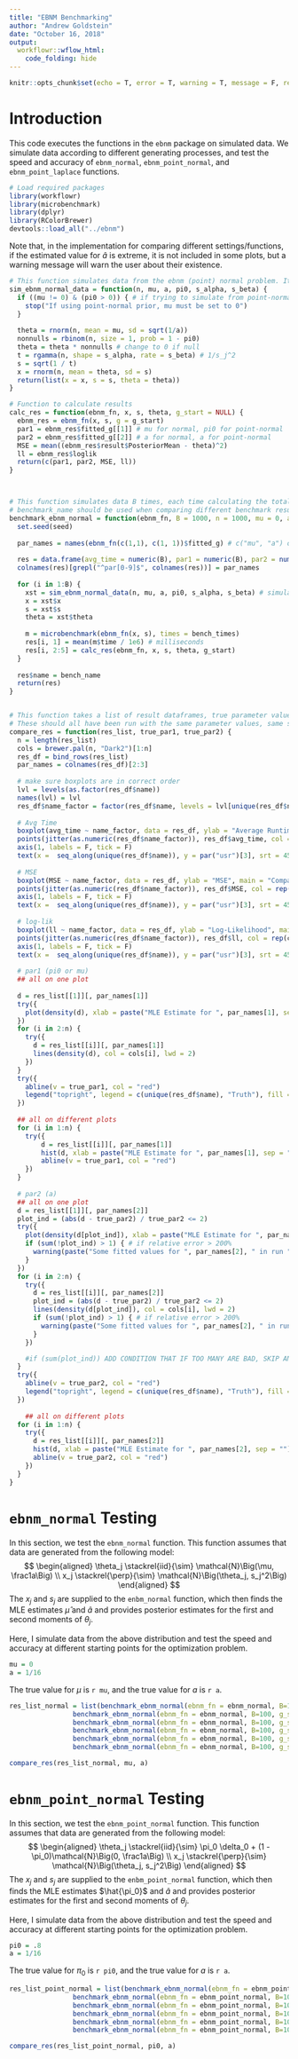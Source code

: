 ```yaml
---
title: "EBNM Benchmarking"
author: "Andrew Goldstein"
date: "October 16, 2018"
output:
  workflowr::wflow_html:
    code_folding: hide
---
```


```r
knitr::opts_chunk$set(echo = T, error = T, warning = T, message = F, results = 'asis', fig.align = 'center')
```

# Introduction
This code executes the functions in the `ebnm` package on simulated data. We simulate data according to different generating processes, and test the speed and accuracy of `ebnm_normal`, `ebnm_point_normal`, and `ebnm_point_laplace` functions.

```r
# Load required packages
library(workflowr)
library(microbenchmark)
library(dplyr)
library(RColorBrewer)
devtools::load_all("../ebnm")
```

Note that, in the implementation for comparing different settings/functions, if the estimated value for $\hat{a}$ is extreme, it is not included in some plots, but a warning message will warn the user about their existence.
```r
# This function simulates data from the ebnm (point) normal problem. It generates 1/s_j^2 randomly from a Gamma(s_alpha, s_beta) distribution
sim_ebnm_normal_data = function(n, mu, a, pi0, s_alpha, s_beta) {
  if ((mu != 0) & (pi0 > 0)) { # if trying to simulate from point-normal w/ mu != 0
    stop("If using point-normal prior, mu must be set to 0")
  }
  
  theta = rnorm(n, mean = mu, sd = sqrt(1/a))
  nonnulls = rbinom(n, size = 1, prob = 1 - pi0)
  theta = theta * nonnulls # change to 0 if null
  t = rgamma(n, shape = s_alpha, rate = s_beta) # 1/s_j^2
  s = sqrt(1 / t)
  x = rnorm(n, mean = theta, sd = s)
  return(list(x = x, s = s, theta = theta))
}

# Function to calculate results
calc_res = function(ebnm_fn, x, s, theta, g_start = NULL) {
  ebnm_res = ebnm_fn(x, s, g = g_start)
  par1 = ebnm_res$fitted_g[[1]] # mu for normal, pi0 for point-normal
  par2 = ebnm_res$fitted_g[[2]] # a for normal, a for point-normal
  MSE = mean((ebnm_res$result$PosteriorMean - theta)^2)
  ll = ebnm_res$loglik
  return(c(par1, par2, MSE, ll))
}



# This function simulates data B times, each time calculating the total computation time, the estimated values for mu and a, the MSE of the posterior mean in trying to recover theta, and the loglikelihood. Different starting values can be manually specified
# benchmark_name should be used when comparing different benchmark results
benchmark_ebnm_normal = function(ebnm_fn, B = 1000, n = 1000, mu = 0, a = 1/16, pi0 = 0, s_alpha = 2, s_beta = 10, g_start = NULL, bench_times = 5, bench_name = "", seed = 1138) {
  set.seed(seed)
  
  par_names = names(ebnm_fn(c(1,1), c(1, 1))$fitted_g) # c("mu", "a") or c("pi0", "a")
  
  res = data.frame(avg_time = numeric(B), par1 = numeric(B), par2 = numeric(B), MSE = numeric(B), ll = numeric(B))
  colnames(res)[grepl("^par[0-9]$", colnames(res))] = par_names
  
  for (i in 1:B) {
    xst = sim_ebnm_normal_data(n, mu, a, pi0, s_alpha, s_beta) # simulate data
    x = xst$x
    s = xst$s
    theta = xst$theta
    
    m = microbenchmark(ebnm_fn(x, s), times = bench_times)
    res[i, 1] = mean(m$time / 1e6) # milliseconds
    res[i, 2:5] = calc_res(ebnm_fn, x, s, theta, g_start)
  }
  
  res$name = bench_name
  return(res)
}


# This function takes a list of result dataframes, true parameter values. It plots comparisons of the different runs
# These should all have been run with the same parameter values, same seed, etc for consistency
compare_res = function(res_list, true_par1, true_par2) {
  n = length(res_list)
  cols = brewer.pal(n, "Dark2")[1:n]
  res_df = bind_rows(res_list)
  par_names = colnames(res_df)[2:3]
  
  # make sure boxplots are in correct order
  lvl = levels(as.factor(res_df$name))
  names(lvl) = lvl
  res_df$name_factor = factor(res_df$name, levels = lvl[unique(res_df$name)])
  
  # Avg Time
  boxplot(avg_time ~ name_factor, data = res_df, ylab = "Average Runtime (milliseconds)", main = "Comparison of Average Runtimes", xaxt = "n", xlab = "", outlne = F)
  points(jitter(as.numeric(res_df$name_factor)), res_df$avg_time, col = rep(cols, times = sapply(res_list, nrow)))
  axis(1, labels = F, tick = F)
  text(x =  seq_along(unique(res_df$name)), y = par("usr")[3], srt = 45, adj = 1, labels = unique(res_df$name), xpd = T)
  
  # MSE
  boxplot(MSE ~ name_factor, data = res_df, ylab = "MSE", main = "Comparison of MSEs", xaxt = "n", xlab = "", outlne = F)
  points(jitter(as.numeric(res_df$name_factor)), res_df$MSE, col = rep(cols, times = sapply(res_list, nrow)))
  axis(1, labels = F, tick = F)
  text(x =  seq_along(unique(res_df$name)), y = par("usr")[3], srt = 45, adj = 1, labels = unique(res_df$name), xpd = T)
  
  # log-lik
  boxplot(ll ~ name_factor, data = res_df, ylab = "Log-Likelihood", main = "Comparison of Log-Likelihoods", xaxt = "n", xlab = "", outlne = F)
  points(jitter(as.numeric(res_df$name_factor)), res_df$ll, col = rep(cols, times = sapply(res_list, nrow)))
  axis(1, labels = F, tick = F)
  text(x =  seq_along(unique(res_df$name)), y = par("usr")[3], srt = 45, adj = 1, labels = unique(res_df$name), xpd = T)
  
  # par1 (pi0 or mu)
  ## all on one plot
  
  d = res_list[[1]][, par_names[1]]
  try({
    plot(density(d), xlab = paste("MLE Estimate for ", par_names[1], sep = ""), main = paste("Density of Estimates for ", par_names[1], sep = ""), col = cols[1], xlim = range(res_df[, par_names[1]], finite = T) , ylim = c(0, min(10, 1.1 * max(density(d)$y))), lwd = 2)
  })
  for (i in 2:n) {
    try({
      d = res_list[[i]][, par_names[1]]
      lines(density(d), col = cols[i], lwd = 2)
    })
  }
  try({
    abline(v = true_par1, col = "red")
    legend("topright", legend = c(unique(res_df$name), "Truth"), fill = c(cols, "red"), bty = "n")
  })
  
  ## all on different plots
  for (i in 1:n) {
    try({
        d = res_list[[i]][, par_names[1]]
        hist(d, xlab = paste("MLE Estimate for ", par_names[1], sep = ""), main = paste("Estimates for ", par_names[1], ": run ", unique(res_list[[i]]$name), sep = ""))
        abline(v = true_par1, col = "red")
    })
  }
  
  # par2 (a)
  ## all on one plot
  d = res_list[[1]][, par_names[2]]
  plot_ind = (abs(d - true_par2) / true_par2 <= 2)
  try({
    plot(density(d[plot_ind]), xlab = paste("MLE Estimate for ", par_names[2], sep = ""), main = paste("Density of Estimates for ", par_names[2], sep = ""), col = cols[1], xlim = range(res_df[, par_names[2]], finite = T), ylim = c(0, min(10, 1.1 * max(density(d[plot_ind])$y))), lwd = 2)
    if (sum(!plot_ind) > 1) { # if relative error > 200%
      warning(paste("Some fitted values for ", par_names[2], " in run ", unique(res_list[[1]]$name), " were very far from the true value. These should be inspected more closely", sep = ""))
    }
  })
  for (i in 2:n) {
    try({
      d = res_list[[i]][, par_names[2]]
      plot_ind = (abs(d - true_par2) / true_par2 <= 2)
      lines(density(d[plot_ind]), col = cols[i], lwd = 2)
      if (sum(!plot_ind) > 1) { # if relative error > 200%
        warning(paste("Some fitted values for ", par_names[2], " in run ", unique(res_list[[i]]$name), " were very far from the true value. These should be inspected more closely", sep = ""))
      }
    })

    #if (sum(plot_ind)) ADD CONDITION THAT IF TOO MANY ARE BAD, SKIP AND GIVE WARNING
  }
  try({
    abline(v = true_par2, col = "red")
    legend("topright", legend = c(unique(res_df$name), "Truth"), fill = c(cols, "red"), bty = "n")
  })
  
    ## all on different plots
  for (i in 1:n) {
    try({
      d = res_list[[i]][, par_names[2]]
      hist(d, xlab = paste("MLE Estimate for ", par_names[2], sep = ""), main = paste("Estimates for ", par_names[2], ": run ", unique(res_list[[i]]$name), sep = ""))
      abline(v = true_par2, col = "red")
    })
  }
}
```


# `ebnm_normal` Testing
In this section, we test the `ebnm_normal` function. This function assumes that data are generated from the following model:
$$
\begin{aligned}
\theta_j \stackrel{iid}{\sim} \mathcal{N}\Big(\mu, \frac1a\Big) \\
x_j \stackrel{\perp}{\sim} \mathcal{N}\Big(\theta_j, s_j^2\Big)
\end{aligned}
$$
The $x_j$ and $s_j$ are supplied to the `enbm_normal` function, which then finds the MLE estimates $\hat{\mu}$ and $\hat{a}$ and provides posterior estimates for the first and second moments of $\theta_j$.

Here, I simulate data from the above distribution and test the speed and accuracy at different starting points for the optimization problem.
```r
mu = 0
a = 1/16
```
The true value for $\mu$ is `r mu`, and the true value for $a$ is `r a`.

```r
res_list_normal = list(benchmark_ebnm_normal(ebnm_fn = ebnm_normal, B=100, bench_name = "Default Start", mu = mu, a = a), 
                benchmark_ebnm_normal(ebnm_fn = ebnm_normal, B=100, g_start = list(mu = mu, a = a), bench_name = "(mu, a) Start", mu = mu, a = a),
                benchmark_ebnm_normal(ebnm_fn = ebnm_normal, B=100, g_start = list(mu = 1, a = 1), bench_name = "(1, 1) Start", mu = mu, a = a), 
                benchmark_ebnm_normal(ebnm_fn = ebnm_normal, B=100, g_start = list(mu = -1, a = 1), bench_name = "(-1, 1) Start", mu = mu, a = a), 
                benchmark_ebnm_normal(ebnm_fn = ebnm_normal, B=100, g_start = list(mu = 100, a = a), bench_name = "(100, a) Start", mu = mu, a = a), 
                benchmark_ebnm_normal(ebnm_fn = ebnm_normal, B=100, g_start = list(mu = 0, a = 100), bench_name = "(mu, 100) Start", mu = mu, a = a))

compare_res(res_list_normal, mu, a)
```


# `ebnm_point_normal` Testing
In this section, we test the `ebnm_point_normal` function. This function assumes that data are generated from the following model:
$$
\begin{aligned}
\theta_j \stackrel{iid}{\sim} \pi_0 \delta_0 + (1 - \pi_0)\mathcal{N}\Big(0, \frac1a\Big) \\
x_j \stackrel{\perp}{\sim} \mathcal{N}\Big(\theta_j, s_j^2\Big)
\end{aligned}
$$
The $x_j$ and $s_j$ are supplied to the `enbm_point_normal` function, which then finds the MLE estimates $\hat{\pi_0}$ and $\hat{a}$ and provides posterior estimates for the first and second moments of $\theta_j$.

Here, I simulate data from the above distribution and test the speed and accuracy at different starting points for the optimization problem. 
```r
pi0 = .8
a = 1/16
```
The true value for $\pi_0$ is `r pi0`, and the true value for $a$ is `r a`.

```r
res_list_point_normal = list(benchmark_ebnm_normal(ebnm_fn = ebnm_point_normal, B=100, bench_name = "Default Start", pi0 = pi0, a = a), 
                benchmark_ebnm_normal(ebnm_fn = ebnm_point_normal, B=100, g_start = list(pi0 = pi0, a = a), bench_name = "(pi0, a) Start", pi0 = pi0, a = a),
                benchmark_ebnm_normal(ebnm_fn = ebnm_point_normal, B=100, g_start = list(pi0 = 1, a = a), bench_name = "(1, a) Start", pi0 = pi0, a = a), 
                benchmark_ebnm_normal(ebnm_fn = ebnm_point_normal, B=100, g_start = list(pi0 = 0, a = a), bench_name = "(0, a) Start", pi0 = pi0, a = a), 
                benchmark_ebnm_normal(ebnm_fn = ebnm_point_normal, B=100, g_start = list(pi0 = pi0, a = 1e-5), bench_name = "(pi0, 1e-5) Start", pi0 = pi0, a = a), 
                benchmark_ebnm_normal(ebnm_fn = ebnm_point_normal, B=100, g_start = list(pi0 = pi0, a = 50), bench_name = "(pi0, 50) Start", pi0 = pi0, a = a))

compare_res(res_list_point_normal, pi0, a)
```
